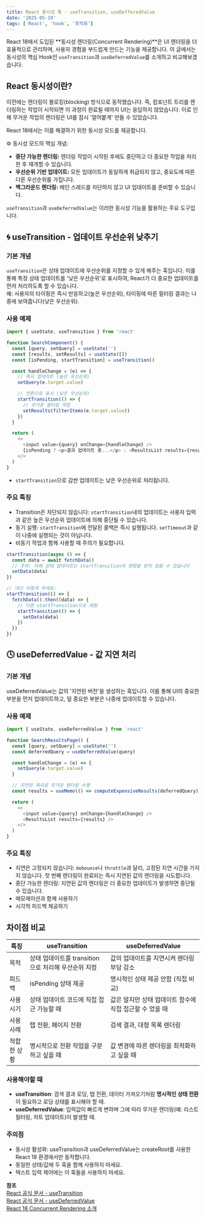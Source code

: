 ```yaml
---
title: React 동시성 훅 - useTransition, useDefferedValue
date: '2025-05-19'
tags: ['React', 'hook', '최적화']
---
```


React 18에서 도입된 **동시성 렌더링(Concurrent Rendering)**은 UI 렌더링을 더 효율적으로 관리하며, 사용자 경험을 부드럽게 만드는 기능을 제공합니다. 이 글에서는 동시성의 핵심 Hook인 `useTransition`과 `useDeferredValue`를 소개하고 비교해보겠습니다.

## React 동시성이란?

이전에는 렌더링이 블로킹(blocking) 방식으로 동작했습니다. 즉, 컴포넌트 트리를 렌더링하는 작업이 시작되면 이 과정이 완료될 때까지 UI는 응답하지 않았습니다. 이로 인해 무거운 작업의 렌더링은 UI를 잠시 '얼어붙게' 만들 수 있었습니다.

React 18에서는 이를 해결하기 위한 동시성 모드를 제공합니다.

⚙️ 동시성 모드의 핵심 개념:

- **중단 가능한 렌더링:** 렌더링 작업이 시작된 후에도 중단하고 더 중요한 작업을 처리한 후 재개할 수 있습니다.
- **우선순위 기반 업데이트:** 모든 업데이트가 동일하게 취급되지 않고, 중요도에 따른 다른 우선순위를 가집니다.
- **백그라운드 렌더링:** 메인 스레드를 차단하지 않고 UI 업데이트를 준비할 수 있습니다.

`useTransition`과 `useDeferredValue`는 이러한 동시성 기능을 활용하는 주요 도구입니다.

## 🌀 useTransition - 업데이트 우선순위 낮추기

### 기본 개념

`useTransition`은 상태 업데이트에 우선순위를 지정할 수 있게 해주는 훅입니다. 이를 통해 특정 상태 업데이트를 '낮은 우선순위'로 표시하여, React가 더 중요한 업데이트를 먼저 처리하도록 할 수 있습니다.\
예: 사용자의 타이핑은 즉시 반응하고(높은 우선순위), 타이핑에 따른 필터링 결과는 나중에 보여줍니다(낮은 우선순위).

### 사용 예제

```js
import { useState, useTransition } from 'react'

function SearchComponent() {
  const [query, setQuery] = useState('')
  const [results, setResults] = useState([])
  const [isPending, startTransition] = useTransition()

  const handleChange = (e) => {
    // 즉시 업데이트 (높은 우선순위)
    setQuery(e.target.value)

    // 전환으로 표시 (낮은 우선순위)
    startTransition(() => {
      // 무거운 필터링 작업
      setResults(filterItems(e.target.value))
    })
  }

  return (
    <>
      <input value={query} onChange={handleChange} />
      {isPending ? <p>결과 업데이트 중...</p> : <ResultsList results={results} />}
    </>
  )
}
```

- `startTransition`으로 감싼 업데이트는 낮은 우선순위로 처리됩니다.

### 주요 특징

- Transition은 차단되지 않습니다: `startTransition`내의 업데이트는 사용자 입력과 같은 높은 우선순위 업데이트에 의해 중단될 수 있습니다.
- 동기 실행: `startTransition`에 전달된 콜백은 즉시 실행됩니다. `setTimeout`과 같이 나중에 실행되는 것이 아닙니다.
- 비동기 작업과 함께 사용할 때 주의가 필요합니다.

```js
startTransition(async () => {
  const data = await fetchData()
  // 주의: 아래 상태 업데이트는 startTransition의 영향을 받지 않을 수 있습니다
  setData(data)
})

// 대신 이렇게 하세요:
startTransition(() => {
  fetchData().then((data) => {
    // 다른 startTransition으로 래핑
    startTransition(() => {
      setData(data)
    })
  })
})
```

## 🕓 useDeferredValue - 값 지연 처리

### 기본 개념

useDeferredValue는 값의 '지연된 버전'을 생성하는 훅입니다. 이를 통해 UI의 중요한 부분을 먼저 업데이트하고, 덜 중요한 부분은 나중에 업데이트할 수 있습니다.

### 사용 예제

```js
import { useState, useDeferredValue } from 'react'

function SearchResultsPage() {
  const [query, setQuery] = useState('')
  const deferredQuery = useDeferredValue(query)

  const handleChange = (e) => {
    setQuery(e.target.value)
  }

  // 지연된 쿼리로 무거운 렌더링 수행
  const results = useMemo(() => computeExpensiveResults(deferredQuery), [deferredQuery])

  return (
    <>
      <input value={query} onChange={handleChange} />
      <ResultsList results={results} />
    </>
  )
}
```

### 주요 특징

- 지연은 고정되지 않습니다: `debounce`나 `throttle`과 달리, 고정된 지연 시간을 가지지 않습니다. 첫 번째 렌더링이 완료되는 즉시 지연된 값의 렌더링을 시도합니다.
- 중단 가능한 렌더링: 지연된 값의 렌더링은 더 중요한 업데이트가 발생하면 중단될 수 있습니다.
- 메모제이션과 함께 사용하기
- 시각적 피드백 제공하기

## 차이점 비교

| 특징        | useTransition                                       | useDeferredValue                                        |
| ----------- | --------------------------------------------------- | ------------------------------------------------------- |
| 목적        | 상태 업데이트를 transition으로 처리해 우선순위 지정 | 값의 업데이트를 지연시켜 렌더링 부담 감소               |
| 피드백      | isPending 상태 제공                                 | 명시적인 상태 제공 안함 (직접 비교)                     |
| 사용 시기   | 상태 업데이트 코드에 직접 접근 가능할 때            | 값은 알지만 상태 업데이트 함수에 직접 접근할 수 었을 때 |
| 사용 사례   | 탭 전환, 페이지 전환                                | 검색 결과, 대형 목록 렌더링                             |
| 적합한 상황 | 명시적으로 전환 작업을 구분하고 싶을 때             | 값 변경에 따른 렌더링을 최적화하고 싶을 때              |

### 사용해야할 때

- **useTransition**: 검색 결과 로딩, 탭 전환, 데이터 가져오기처럼 **명시적인 상태 전환**이 필요하고 로딩 상태를 표시해야 할 때.
- **useDeferredValue**: 입력값이 빠르게 변하며 그에 따라 무거운 렌더링(예: 리스트 필터링, 차트 업데이트)이 발생할 때.

### 주의점

- 동시성 활성화: useTransition과 useDeferredValue는 createRoot를 사용한 React 18 환경에서만 동작합니다.
- 동일한 상태/값에 두 훅을 함께 사용하지 마세요.
- 텍스트 입력 제어에는 이 훅들을 사용하지 마세요.

**참조**\
[React 공식 문서 - useTransition](https://react.dev/reference/react/useTransition)\
[React 공식 문서 - useDeferredValue](https://react.dev/reference/react/useDeferredValue)\
[React 18 Concurrent Rendering 소개](https://react.dev/blog/2022/03/29/react-v18)
